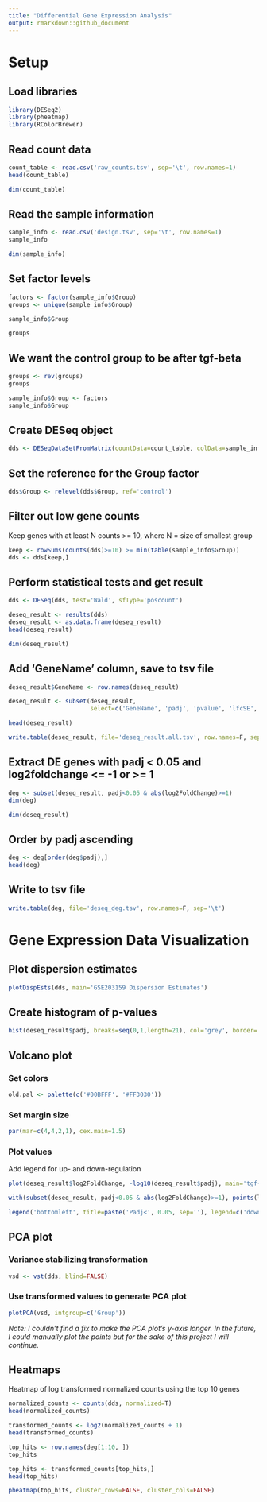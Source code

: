 ---
title: "Differential Gene Expression Analysis"
output: rmarkdown::github_document
---

# Setup

## Load libraries

```{r}
library(DESeq2)
library(pheatmap)
library(RColorBrewer)
```

## Read count data

```{r}
count_table <- read.csv('raw_counts.tsv', sep='\t', row.names=1)
head(count_table)
```

```{r}
dim(count_table)
```

## Read the sample information

```{r}
sample_info <- read.csv('design.tsv', sep='\t', row.names=1)
sample_info
```

```{r}
dim(sample_info)
```

## Set factor levels

```{r}
factors <- factor(sample_info$Group)
groups <- unique(sample_info$Group)

sample_info$Group
```

```{r}
groups
```

## We want the control group to be after tgf-beta

```{r}
groups <- rev(groups)
groups
```

```{r}
sample_info$Group <- factors
sample_info$Group
```

## Create DESeq object

```{r}
dds <- DESeqDataSetFromMatrix(countData=count_table, colData=sample_info, design=~Group)
```

## Set the reference for the Group factor

```{r}
dds$Group <- relevel(dds$Group, ref='control')
```

## Filter out low gene counts

Keep genes with at least N counts \>= 10, where N = size of smallest group

```{r}
keep <- rowSums(counts(dds)>=10) >= min(table(sample_info$Group))
dds <- dds[keep,]
```

## Perform statistical tests and get result

```{r}
dds <- DESeq(dds, test='Wald', sfType='poscount')

deseq_result <- results(dds)
deseq_result <- as.data.frame(deseq_result)
head(deseq_result)
```

```{r}
dim(deseq_result)
```

## Add 'GeneName' column, save to tsv file

```{r}
deseq_result$GeneName <- row.names(deseq_result)

deseq_result <- subset(deseq_result,
                       select=c('GeneName', 'padj', 'pvalue', 'lfcSE', 'stat',  'log2FoldChange', 'baseMean'))

head(deseq_result)
```

```{r}
write.table(deseq_result, file='deseq_result.all.tsv', row.names=F, sep='\t')
```

## Extract DE genes with padj \< 0.05 and log2foldchange \<= -1 or \>= 1

```{r}
deg <- subset(deseq_result, padj<0.05 & abs(log2FoldChange)>=1)
dim(deg)
```

```{r}
dim(deseq_result)
```

## Order by padj ascending

```{r}
deg <- deg[order(deg$padj),]
head(deg)
```

## Write to tsv file

```{r}
write.table(deg, file='deseq_deg.tsv', row.names=F, sep='\t')
```

# Gene Expression Data Visualization

## Plot dispersion estimates

```{r}
plotDispEsts(dds, main='GSE203159 Dispersion Estimates')
```

## Create histogram of p-values

```{r}
hist(deseq_result$padj, breaks=seq(0,1,length=21), col='grey', border='white', xlab='', ylab='', ylim=c(0,8000), main='GSE203159 Frequencies of padj-values')
```

## Volcano plot

### Set colors

```{r}
old.pal <- palette(c('#00BFFF', '#FF3030'))
```

### Set margin size

```{r}
par(mar=c(4,4,2,1), cex.main=1.5)
```

### Plot values

Add legend for up- and down-regulation

```{r}
plot(deseq_result$log2FoldChange, -log10(deseq_result$padj), main='tgf-beta vs control', xlab='log2FC', ylab='-log10(Padj)', pch=20, cex=0.5)

with(subset(deseq_result, padj<0.05 & abs(log2FoldChange)>=1), points(log2FoldChange, -log10(padj), pch=20, col=(sign(log2FoldChange)+3)/2, cex=1))

legend('bottomleft', title=paste('Padj<', 0.05, sep=''), legend=c('down', 'up'), pch=20, col=1:2)
```

## PCA plot

### Variance stabilizing transformation

```{r}
vsd <- vst(dds, blind=FALSE)
```

### Use transformed values to generate PCA plot

```{r}
plotPCA(vsd, intgroup=c('Group'))
```

*Note: I couldn't find a fix to make the PCA plot's y-axis longer. In the future, I could manually plot the points but for the sake of this project I will continue.*

## Heatmaps

Heatmap of log transformed normalized counts using the top 10 genes

```{r}
normalized_counts <- counts(dds, normalized=T)
head(normalized_counts)
```

```{r}
transformed_counts <- log2(normalized_counts + 1)
head(transformed_counts)
```

```{r}
top_hits <- row.names(deg[1:10, ])
top_hits
```

```{r}
top_hits <- transformed_counts[top_hits,]
head(top_hits)
```

```{r}
pheatmap(top_hits, cluster_rows=FALSE, cluster_cols=FALSE)
```

